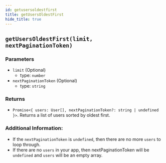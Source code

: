 ```yaml
---
id: getusersoldestfirst
title: getUsersOldestFirst
hide_title: true
---
```


## `getUsersOldestFirst(limit, nextPaginationToken)`

### Parameters
- `limit` (Optional)
  - type: `number`
- `nextPaginationToken` (Optional)
  - type: `string`


### Returns
- `Promise<{ users: User[], nextPaginationToken?: string | undefined }>`. Returns a list of users sorted by oldest first.

### Additional Information:
- If the `nextPaginationToken` is `undefined`, then there are no more `users` to loop through.
- If there are no `users` in your app, then nextPaginationToken will be `undefined` and `users` will be an empty array.